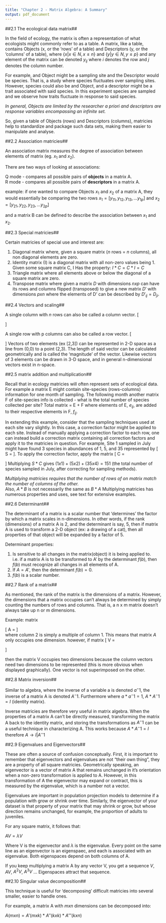 ```yaml
---
title: "Chapter 2 - Matrix Algebra: A Summary"
output: pdf_document
---
```


##2.1 The ecological data matrix##

In the field of ecology, the matrix is often a representation of what ecologists might commonly refer to as a table.
A matrix, like a table, contains Objects (x, or the 'rows' of a table) and Descriptors (y, or the 'columns' of a table), 
where $\{x | x \in N , x \leq n \}$ and $\{y | y \in N , y \leq p \}$
and any element of the matrix can be denoted $y_{ij}$
where $i$ denotes the row and $j$ denotes the column number.


For example, and Object might be a sampling site and the Descriptor would be species. That is, a study where species fluctuates over sampling sites.
However, species could also be and Object, and a descriptor might be a trait associated with said species. In this experiment species are sampled and we observe how traits fluctuate in response to said species. 

*In general, Objects are limited by the researcher a priori and descriptors are response variables encompassing an infinite set.* 

So, given a table of Objects (rows) and Descriptors (columns), matricies help to standardize and package such data sets, making them easier to manipulate and analyse. 


##2.2 Association matricies##

An association matrix measures the degree of association between elements of matrix (eg. $x_1$ and $x_2$). 

There are two ways of looking at associations:

Q mode - compares all possible pairs of **objects** in a matrix A.   
R mode - compares all possible pairs of **descriptors** in a matrix A. 

example: if one wanted to compare Objects $x_1$ and $x_2$ of a matrix A, they would essentially be comparing the two rows 
$x_{1} = [y_{11}, y_{12}, y_{13},...y_{1p}]$ and
$x_2 = [y_{21}, y_{22}, y_{23},...y_{2p}]$ 

and a matrix B can be defined to describe the association between $x_1$ and $x_2$. 



##2.3 Special matricies##

Certain matricies of special use and interest are:

1. Diagonal matrix where, given a square matrix ($n$ rows = $n$ columns), all non diagonal elements are zero. 
2. Identity matrix (I) is a diagonal matrix with all non-zero values being 1. Given some square matrix C, I Has the property: $I*C=C*I=C$
3. Triangle matrix where all elements above or below the diagonal of a square matrix are zero. 
4. Transpose matrix where given a matrix $D$ with dimensions $n x p$ can have its rows and columns flipped (transposed) to give a new matrix $D'$ with dimensions $p x n$ where the elements of D' can be described by $D'_{ij} = D_{ji}$.  


##2.4 Vectors and scaling##

A single column with $n$ rows can also be called a column vector. 
\[\begin{pmatrix}
1 \\
3 
\end{pmatrix}
\]

A single row with p columns can also be called a row vector. 
\[\begin{pmatrix}
1 & 3
\end{pmatrix}
\]
Vectors of two elements (ex [2,3]) can be represented in 2-D space as a line from (0,0) to a point (2,3). The length of said vector can be calculated geometrically and is called the 'magnitude' of the vector. 
Likewise vectors of 3 elements can be drawn in 3-D space, and in general n-dimensional vectors exist in n-space. 


##2.5 matrix addition and multiplication##

Recall that in ecology matricies will often represent sets of ecological data.
For example a matrix E might contain site-species (rows-columns) information for one month of sampling.
The following month another matrix F of site-species info is collected - what is the total number of species collected per site?
Total matrix = E + F where elements of E, $e_{ij}$, are added to their respective elements in F, $f_{ij}$. 

In extending this example, consider that the sampling techniques used at each site vary slightly. In this case, a correction factor might be applied to each site.
Instead of manually applying a correction factor to each row, one can instead build a correction matrix containing all correction factors and apply it to the matricies in question.
For example, Site 1 sampled in July might have found 3 species in abundances of 1, 5, and 35 represented by \[ S =\begin{pmatrix}
1 & 5 & 35
\end{pmatrix}
\].
To apply the correction factor, apply the matrix \[ C = \begin{pmatrix}
1 \\
2 \\
4
\end{pmatrix}
\]
Multiplying $S*C$ gives $(1x1)+(5x2)+(35x4)=151$ (the total number of species sampled in July, after correcting for sampling methods). 

*Multiplying matricies requires that the number of rows of on matrix match the number of columns of the other.*  
Also, $A*B$ is not necessarily the same as $B*A$ 
Multiplying matricies has numerous properties and uses, see text for extensive examples.

##2.6 Determinant##

The determinant of a matrix is a scalar number that 'determines' the factor by which a matrix scales in n-dimensions. 
In other words, if the rank (dimensions) of a matrix A is 2, and the determinant is say, 5, then if matrix A is used to transform a 2-D object (ex: a drawing of a cat), then all properties of that object will be expanded by a factor of 5. 

Determinant properties:   

1.  Is sensitive to all changes in the matrix(object) it is being applied to. i.e. if a matrix A is to be transformed to A' by the determinant $f(b)$, then $f(b)$ must recognize all changes in all elements of A.   
2.  If $A=A'$, then the determinant $f(b)=0$.   
3.  $f(b)$ is a scalar number.   

##2.7 Rank of a matrix##

As mentioned, the rank of the matrix is the dimensions of a matrix. However, the dimensions that a matrix occupies can't always be determined by simply counting the numbers of rows and columns.
That is, a n x m matrix doesn't always take up n or m dimensions. 

Example: matrix 

\[ A = \begin{pmatrix}
3 & 6 \\
2 & 4\\
\end{pmatrix}
\]  
where column 2 is simply a multiple of column 1. This means that matrix $A$ only occupies one dimension. 
however, if matrix \[ V = \begin{pmatrix}
3 & 7 \\
2 & 4\\
\end{pmatrix}
\]  

then the matrix V occupies two dimensions because the column vectors need two dimensions to be represented (this is more obvious when displayed graphically). One vector is not superimposed on the other. 

##2.8 Matrix inversion##

Similar to algebra, where the inverse of a variable a is denoted $a^-1$, the inverse of a matrix A is denoted $A^-1$. 
Furthermore where $a*a^-1 = 1$, $A*A^-1 = I$ (identity matrix).

Inverse matricies are therefore very useful in matrix algebra. When the properties of a matrix A can't be directly measured, transforming the matrix A back to the identity matrix, and storing the transformations as $A^-1$ can be a useful technique in characterizing A.
This works because $A*A^-1 = I$ therefore $A \to I | A^-1$ 

##2.9 Eigenvalues and Eigenvectors##

These are often a source of confusion conceptually. 
First, it is important to remember that eigenvectors and eigenvalues are not "their own thing", they are a property of all square matricies.
Geometrically speaking, an eigenvector is a vector of matrix A that remains unchanged in it's orientation when a non-zero transformation is applied to A.
However, in this transformation of A the eigenvector may expand or contract, this is measured by the eigenvalue, which is a number not a vector. 

Eigenvalues are important in population projection models to determine if a population with grow or shrink over time. 
Similarly, the eigenvector of your dataset is that property of your matrix that may shrink or grow, but whose direction remains unchanged, for example, the proportion of adults to juveniles. 

For any square matrix, it follows that:

$AV = \lambda V$

Where V is the eigenvector and $\lambda$ is the eigenvalue. 
Every point on the same line as an eigenvector is an eigenspaec, and each is associated with an eigenvalue. Both eigenspaces depend on both columns of A. 

If you keep multiplying a matrix A by any vector V, you get a sequence $V$, $AV$, $A^2V$, $A^3V$ ...
Eigenspaces attract that sequence. 

##2.10 Singular value decomposition##

This technique is useful for 'decomposing' difficult matricies into several smaller, easier to handle ones.

For example, a matrix A with $m x n$ dimensions can be decomposed into:

$A(m x n) = A' (m x k) * A''( k x k) * A ''' (k x n)$ 



